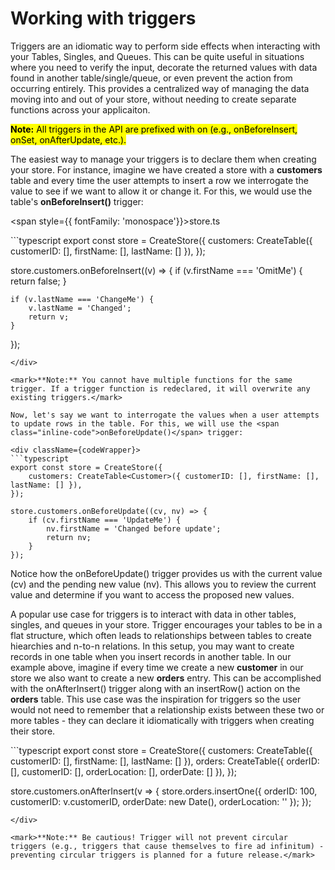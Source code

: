 
# Working with triggers

Triggers are an idiomatic way to perform side effects when interacting with your <span class="inline-code">Tables</span>, <span class="inline-code">Singles</span>, and <span class="inline-code">Queues</span>. This can be quite useful in situations where you need to verify the input, decorate the returned values
with data found in another table/single/queue, or even prevent the action from occurring entirely. This provides a centralized way of managing the data moving into and out of your store, without needing to create separate functions across
your applicaiton.

<mark>**Note:** All triggers in the API are prefixed with <span class="inline-code">on</span> (e.g., <span class="inline-code">onBeforeInsert</span>, <span class="inline-code">onSet</span>, <span class="inline-code">onAfterUpdate</span>, etc.).</mark>

The easiest way to manage your triggers is to declare them when creating your store. For instance, imagine we have created a store with a **customers** table and every time the user attempts to insert a row we interrogate the value
to see if we want to allow it or change it. For this, we would use the table's **onBeforeInsert()** trigger:

<span style={{ fontFamily: 'monospace'}}>store.ts</span>

<div className={codeWrapper}>
```typescript
export const store = CreateStore({
    customers: CreateTable<Customer>({ customerID: [], firstName: [], lastName: [] }),
});

store.customers.onBeforeInsert((v) => {
    if (v.firstName === 'OmitMe') {
        return false;
    }

    if (v.lastName === 'ChangeMe') {
        v.lastName = 'Changed';
        return v;
    }
});

```
</div>

<mark>**Note:** You cannot have multiple functions for the same trigger. If a trigger function is redeclared, it will overwrite any existing triggers.</mark>

Now, let's say we want to interrogate the values when a user attempts to update rows in the table. For this, we will use the <span class="inline-code">onBeforeUpdate()</span> trigger:

<div className={codeWrapper}>
```typescript
export const store = CreateStore({
    customers: CreateTable<Customer>({ customerID: [], firstName: [], lastName: [] }),
});

store.customers.onBeforeUpdate((cv, nv) => {
    if (cv.firstName === 'UpdateMe') {
        nv.firstName = 'Changed before update';
        return nv;
    }
});
```
</div>

Notice how the <span class="inline-code">onBeforeUpdate()</span> trigger provides us with the current value (<span class="inline-code">cv</span>) and the pending new value (<span class="inline-code">nv</span>). This allows you to review the current value and determine if you want to access the proposed
new values.

A popular use case for triggers is to interact with data in other tables, singles, and queues in your store. Trigger encourages your tables to be in a flat structure, which often leads to relationships between tables
to create hiearchies and n-to-n relations. In this setup, you may want to create records in one table when you insert records in another table. In our example above, imagine if every time we create a new **customer** in our
store we also want to create a new **orders** entry. This can be accomplished with the <span class="inline-code">onAfterInsert()</span> trigger along with an <span class="inline-code">insertRow()</span> action on the **orders** table. This use case was the inspiration for triggers so the
user would not need to remember that a relationship exists between these two or more tables - they can declare it idiomatically with triggers when creating their store.


<div className={codeWrapper}>
```typescript
export const store = CreateStore({
    customers: CreateTable<Customer>({ customerID: [], firstName: [], lastName: [] }),
    orders: CreateTable<Order>({ orderID: [], customerID: [], orderLocation: [], orderDate: [] }),
});

store.customers.onAfterInsert(v => {
    store.orders.insertOne({ orderID: 100, customerID: v.customerID, orderDate: new Date(), orderLocation: '' });
});
```
</div>

<mark>**Note:** Be cautious! Trigger will not prevent circular triggers (e.g., triggers that cause themselves to fire ad infinitum) - preventing circular triggers is planned for a future release.</mark>
